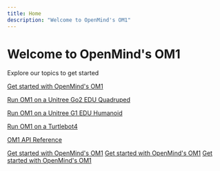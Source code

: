```yaml
---
title: Home
description: "Welcome to OpenMind's OM1" 
---
```


<div className="hero">
<h1 className="hero-header">Welcome to OpenMind's OM1</h1>
<p className="hero-p">Explore our topics to get started</p>
</div>

[Get started with OpenMind's OM1](https://github.com/openmind/OM1/blob/main/docs/developing/0_introduction.mdx)

[Run OM1 on a Unitree Go2 EDU Quadruped](https://github.com/openmind/OM1/blob/main/docs/robotics/unitree_go2_quadruped.mdx)

[Run OM1 on a Unitree G1 EDU Humanoid](https://github.com/openmind/OM1/blob/main/docs/robotics/unitree_g1_humanoid.mdx)

[Run OM1 on a Turtlebot4](https://github.com/openmind/OM1/blob/main/docs/robotics/turtlebot4_zenoh.mdx)
  
[OM1 API Reference](https://github.com/openmind/OM1/blob/main/docs/api-reference/introduction.mdx)

[Get started with OpenMind's OM1](developing/0_introduction)
[Get started with OpenMind's OM1](./developing/0_introduction)
[Get started with OpenMind's OM1](./developing/0_introduction.mdx)
